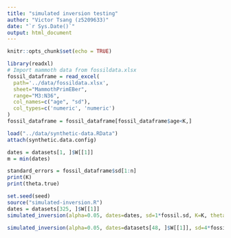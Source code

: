 ```yaml
---
title: "simulated inversion testing"
author: "Victor Tsang (z5209633)"
date: "`r Sys.Date()`"
output: html_document
---
```


```r
knitr::opts_chunk$set(echo = TRUE)
```


```r
library(readxl)
# Import mammoth data from fossildata.xlsx
fossil_dataframe = read_excel(
  path='../data/fossildata.xlsx', 
  sheet="MammothPrimEBer", 
  range="M3:N36", 
  col_names=c("age", "sd"), 
  col_types=c('numeric', 'numeric')
)
fossil_dataframe = fossil_dataframe[fossil_dataframe$age<K,]

load("../data/synthetic-data.RData")
attach(synthetic.data.config)

dates = datasets[1, ]$W[[1]]
m = min(dates)

standard_errors = fossil_dataframe$sd[1:n]
print(K)
print(theta.true)
```

```r
set.seed(seed)
source("simulated-inversion.R")
dates = datasets[325, ]$W[[1]]
simulated_inversion(alpha=0.05, dates=dates, sd=1*fossil.sd, K=K, theta.test_vec=seq(5000, 15000), dating_error.mean=0)
```

```r
simulated_inversion(alpha=0.05, dates=datasets[48, ]$W[[1]], sd=4*fossil.sd, K=K, theta.test_vec=seq(5000, 15000), dating_error.mean=0)
```

